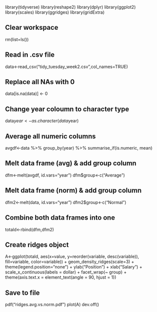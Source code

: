 library(tidyverse)
library(reshape2)
library(dplyr)
library(ggplot2)
library(scales)
library(ggridges)
library(gridExtra)

## Clear workspace
rm(list=ls())

## Read in .csv file
data<-read_csv("tidy_tuesday_week2.csv",col_names=TRUE)

## Replace all NAs with 0
data[is.na(data)] <- 0

## Change year coloumn to character type
data$year<-as.character(data$year)

## Average all numeric columns
avgdf<-data %>% group_by(year) %>% summarise_if(is.numeric, mean)

## Melt data frame (avg) & add group column
dfm<-melt(avgdf, id.vars="year")
dfm$group<-c("Average")

## Melt data frame (norm) & add group column
dfm2<-melt(data, id.vars="year")
dfm2$group<-c("Normal")

## Combine both data frames into one
totald<-rbind(dfm,dfm2)

## Create ridges object
A<-ggplot(totald, aes(x=value, y=reorder(variable, desc(variable)), fill=variable, color=variable)) +
  geom_density_ridges(scale=3) +
  theme(legend.position="none") +
  ylab("Position") +
  xlab("Salary") +
  scale_x_continuous(labels = dollar) +
  facet_wrap(~ group) +
  theme(axis.text.x = element_text(angle = 90, hjust = 1))

## Save to file
pdf("ridges.avg.vs.norm.pdf")
plot(A)
dev.off()
